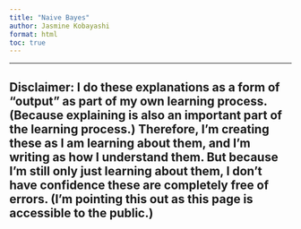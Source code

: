 ```yaml
---
title: "Naive Bayes"
author: Jasmine Kobayashi
format: html
toc: true
---
```


---

**Disclaimer:** I do these explanations as a form of "output" as part of my own learning process. (Because explaining is also an important part of the learning process.) Therefore, I'm creating these as I am learning about them, and I'm writing as how I understand them. But because I'm still only just learning about them, I don't have confidence these are completely free of errors. (I'm pointing this out as this page is accessible to the public.) 
---

